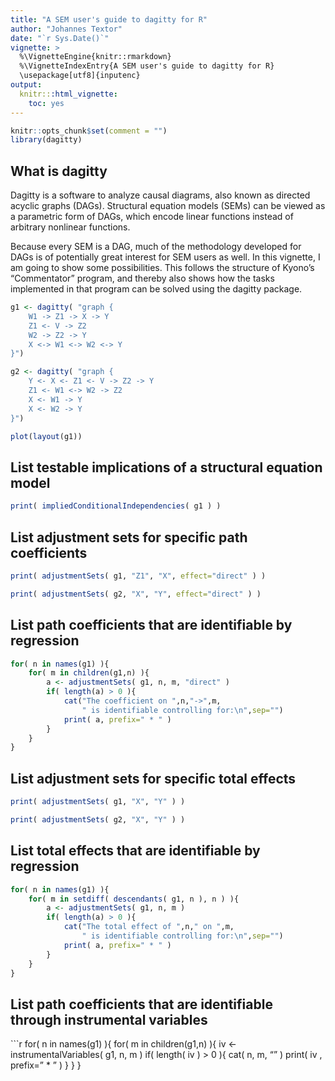 ```yaml
---
title: "A SEM user's guide to dagitty for R"
author: "Johannes Textor"
date: "`r Sys.Date()`"
vignette: >
  %\VignetteEngine{knitr::rmarkdown}
  %\VignetteIndexEntry{A SEM user's guide to dagitty for R}
  \usepackage[utf8]{inputenc} 
output:
  knitr:::html_vignette:
    toc: yes
---
```


```r
knitr::opts_chunk$set(comment = "")
library(dagitty)
```

## What is dagitty

Dagitty is a software to analyze causal diagrams, also known as directed acyclic graphs 
(DAGs). Structural equation models (SEMs) can be viewed as a parametric form of DAGs,
which encode linear functions instead of arbitrary nonlinear functions.

Because every SEM is a DAG, much of the methodology developed for DAGs is of potentially
great interest for SEM users as well. In this vignette, I am going to show some
possibilities. This follows the structure of Kyono's "Commentator" program, and thereby
also shows how the tasks implemented in that program can be solved using the dagitty
package.

```r
g1 <- dagitty( "graph {
	W1 -> Z1 -> X -> Y
	Z1 <- V -> Z2
	W2 -> Z2 -> Y
	X <-> W1 <-> W2 <-> Y
}")

g2 <- dagitty( "graph {
	Y <- X <- Z1 <- V -> Z2 -> Y
	Z1 <- W1 <-> W2 -> Z2
	X <- W1 -> Y
	X <- W2 -> Y
}")
```

```r
plot(layout(g1))
```

## List testable implications of a structural equation model
```r
print( impliedConditionalIndependencies( g1 ) )
```

## List adjustment sets for specific path coefficients 

```r
print( adjustmentSets( g1, "Z1", "X", effect="direct" ) )
```

```r
print( adjustmentSets( g2, "X", "Y", effect="direct" ) )
```

## List path coefficients that are identifiable by regression
```r
for( n in names(g1) ){
	for( m in children(g1,n) ){
		a <- adjustmentSets( g1, n, m, "direct" )
		if( length(a) > 0 ){
			cat("The coefficient on ",n,"->",m,
				" is identifiable controlling for:\n",sep="")
			print( a, prefix=" * " )
		}
	}
}
```

## List adjustment sets for specific total effects

```r
print( adjustmentSets( g1, "X", "Y" ) )
```

```r
print( adjustmentSets( g2, "X", "Y" ) )
```

## List total effects that are identifiable by regression
```r
for( n in names(g1) ){
	for( m in setdiff( descendants( g1, n ), n ) ){
		a <- adjustmentSets( g1, n, m )
		if( length(a) > 0 ){
			cat("The total effect of ",n," on ",m,
				" is identifiable controlling for:\n",sep="")
			print( a, prefix=" * " )
		}
	}
}
```

## List path coefficients that are identifiable through instrumental variables
```r
for( n in names(g1) ){
	for( m in children(g1,n) ){
		iv <- instrumentalVariables( g1, n, m )
		if( length( iv ) > 0 ){
			cat( n, m, "\n" )
			print( iv , prefix=" * " )
		}
	}
}
